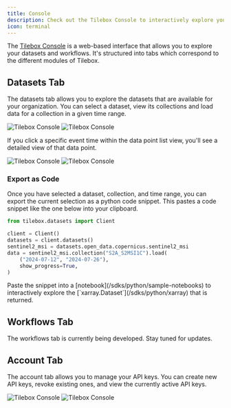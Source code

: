 ```yaml
---
title: Console
description: Check out the Tilebox Console to interactively explore your datasets and workflows
icon: terminal
---
```


The [Tilebox Console](https://console.tilebox.com) is a web-based interface that allows you to explore your datasets and workflows.
It's structured into tabs which correspond to the different modules of Tilebox.

## Datasets Tab

The datasets tab allows you to explore the datasets that are available for your organization. You can select a dataset,
view its collections and load data for a collection in a given time range.

<Frame>
  <img src="/assets/console/datasets-light.png" alt="Tilebox Console" className="dark:hidden" />
  <img src="/assets/console/datasets-dark.png" alt="Tilebox Console" className="hidden dark:block" />
</Frame>

If you click a specific event time within the data point list view, you'll see a detailed view of that data point.

<Frame>
  <img src="/assets/console/datapoint-light.png" alt="Tilebox Console" className="dark:hidden" />
  <img src="/assets/console/datapoint-dark.png" alt="Tilebox Console" className="hidden dark:block" />
</Frame>

### Export as Code

Once you have selected a dataset, collection, and time range, you can export the current selection as a python code snippet.
This pastes a code snippet like the one below into your clipboard.

```python
from tilebox.datasets import Client

client = Client()
datasets = client.datasets()
sentinel2_msi = datasets.open_data.copernicus.sentinel2_msi
data = sentinel2_msi.collection("S2A_S2MSI1C").load(
    ("2024-07-12", "2024-07-26"),
    show_progress=True,
)
```

<Tip>
  Paste the snippet into a [notebook](/sdks/python/sample-notebooks) to interactively explore the
  [`xarray.Dataset`](/sdks/python/xarray) that is returned.
</Tip>

## Workflows Tab

The workflows tab is currently being developed. Stay tuned for updates.

## Account Tab

The account tab allows you to manage your API keys. You can create new API keys, revoke existing ones, and view the currently active API keys.

<Frame>
  <img src="/assets/console/api-keys-light.png" alt="Tilebox Console" className="dark:hidden" />
  <img src="/assets/console/api-keys-dark.png" alt="Tilebox Console" className="hidden dark:block" />
</Frame>
